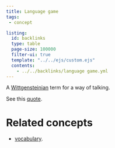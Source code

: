 ```yaml
---
title: Language game
tags:
 - concept

listing:
  id: backlinks
  type: table
  page-size: 100000
  filter-ui: true
  template: "../../ejs/custom.ejs"
  contents:
    - ../../backlinks/language game.yml
---
```


A [Wittgensteinian](/docs/phil/Ludwig Wittgenstein.html) term for a way of talking. 

See this [quote](/docs/phil/Language game terminology.html).

# Related concepts
- [vocabulary](/docs/phil/Vocabulary.html).
